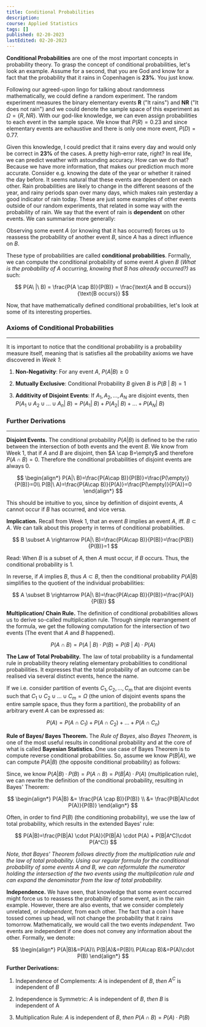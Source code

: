 ```yaml
---
title: Conditional Probabilities
description:
course: Applied Statistics
tags: []
published: 02-20-2023
lastEdited: 02-20-2023
---
```


**Conditional Probabilities** are one of the most important concepts in
probability theory. To grasp the concept of conditional probabilities, let's
look an example. Assume for a second, that you are God and know for a fact that
the probability that it rains in Copenhagen is **23%**. You just know.

Following our agreed-upon lingo for talking about randomness mathematically, we
could define a random experiment. The random experiment measures the binary
elementary events **R** ("It rains") and **NR** ("It does not rain") and we
could denote the sample space of this experiment as $\Omega=\{R, NR\}$. With our
god-like knowledge, we can even assign probabilities to each event in the sample
space. We know that $P(R)=0.23$ and since elementary events are exhaustive and
there is only one more event, $P(D)=0.77$.

Given this knowledge, I could predict that it rains every day and would only be
correct in **23%** of the cases. A pretty high-error rate, right? In real life,
we can predict weather with astounding accuracy. How can we do that? Because we
have more information, that makes our prediction much more accurate. Consider
e.g. knowing the date of the year or whether it rained the day before. It seems
natural that these events are dependent on each other. Rain probabilities are
likely to change in the different seasons of the year, and rainy periods span
over many days, which makes rain yesterday a good indicator of rain today. These
are just some examples of other events outside of our random experiments, that
related in some way with the probability of rain. We say that the event of rain
is **dependent** on other events. We can summarise more generally:

Observing some event $A$ (or knowing that it has occurred) forces us to reassess
the probability of another event $B$, since $A$ has a direct influence on $B$.

These type of probabilities are called **conditional probabilities**. Formally,
we can compute the conditional probability of some event $A$ given $B$ (_What is
the probability of $A$ occurring, knowing that $B$ has already occurred?)_ as
such:

$$
P(A\ |\ B) = \frac{P(A \cap B)}{P(B)} = \frac{\text{A and B occurs}}{\text{B
occurs}}
$$

Now, that have mathematically defined conditional probabilities, let's look at
some of its interesting properties.

### Axioms of Conditional Probabilities

---

It is important to notice that the conditional probability is a probability
measure itself, meaning that is satisfies all the probability axioms we have
discovered in _Week 1_:

1. **Non-Negativity**: For any event $A$, $P(A|B) \ge 0$

2. **Mutually Exclusive**: Conditional Probability $B$ given $B$ is
   $P(B\ |\ B)=1$

3. **Additivity of Disjoint Events**: If $A_1, A_2, ..., A_N$ are disjoint
   events, then
   $P(A_1 \cup A_2 \cup ... \cup A_n|\ B)=P(A_1|\ B)+P(A_2|\
   B)+...+P(A_N|\ B)$

### Further Derivations

---

**Disjoint Events.** The conditional probability $P(A|B)$ is defined to be the
ratio between the intersection of both events and the event $B$. We know from
Week 1, that if $A$ and $B$ are disjoint, then $A \cap B=\empty$ and therefore
$P(A \cap B)=0$. Therefore the conditional probabilities of disjoint events are
always $0$.

$$
\begin{align*}
   P(A|\ B)=\frac{P(A\cap B)}{P(B)}=\frac{P(\empty)}{P(B)}=0\\
   P(B|\ A)=\frac{P(A\cap B)}{P(A)}=\frac{P(\empty)}{P(A)}=0
\end{align*}
$$

This should be intuitive to you, since by definition of disjoint events, $A$
cannot occur if $B$ has occurred, and vice versa.

**Implication.** Recall from Week 1, that an event $B$ implies an event $A$,
iff. $B \subset A$. We can talk about this property in terms of conditional
probabilities.

$$
B \subset A \rightarrow P(A|\ B)=\frac{P(A\cap B)}{P(B)}=\frac{P(B)}{P(B)}=1
$$

Read: When $B$ is a subset of $A$, then $A$ must occur, if $B$ occurs. Thus, the
conditional probability is $1$.

In reverse, if $A$ implies $B$, thus $A \subset B$, then the conditional
probability $P(A|B)$ simplifies to the quotient of the individual probabilities:

$$
A \subset B \rightarrow P(A|\ B)=\frac{P(A\cap B)}{P(B)}=\frac{P(A)}{P(B)}
$$

**Multiplication/ Chain Rule.** The definition of conditional probabilities
allows us to derive so-called multiplication rule. Through simple rearrangement
of the formula, we get the following computation for the intersection of two
events (The event that $A$ and $B$ happened).

$$
P(A \cap B) = P(A\ |\ B) \cdot P(B) = P(B\ |\ A) \cdot P(A)
$$

**The Law of Total Probability.** The law of total probability is a fundamental
rule in probability theory relating elementary probabilities to conditional
probabilities. It expresses that the total probability of an outcome can be
realised via several distinct events, hence the name.

If we i.e. consider partition of events $C_1, C_2, ... ,C_m$ that are disjoint
events such that $C_1 \cup C_2 \cup ... \cup C_m = \Omega$ (the union of
disjoint events spans the entire sample space, thus they form a partition), the
probability of an arbitrary event $A$ can be expressed as:

$$
P(A) = P(A \cap C_1) + P(A \cap C_2) + ... + P(A \cap C_n)
$$

**Rule of Bayes/ Bayes Theorem.** The _Rule of Bayes_, also _Bayes Theorem_, is
one of the most useful results in conditional probability and at the core of
what is called **Bayesian Statistics**. One use case of Bayes Theorem is to
compute reverse conditional probabilities. So, assume we know $P(B|A)$, we can
compute $P(A|B)$ (the opposite conditional probability) as follows:

Since, we know $P(A|B)\cdot P(B)=P(A\cap B)=P(B|A)\cdot P(A)$ (multiplication
rule), we can rewrite the definition of the conditional probability, resulting
in Bayes' Theorem:

$$
\begin{align*}
P(A|B) &= \frac{P(A \cap B)}{P(B)} \\
       &= \frac{P(B|A)\cdot P(A)}{P(B)}
\end{align*}
$$

Often, in order to find $P(B)$ (the conditioning probability), we use the law of
total probability, which results in the extended Bayes' rule:

$$
P(A|B)=\frac{P(B|A) \cdot P(A)}{P(B|A) \cdot P(A) + P(B|A^C)\cdot P(A^C)}
$$

_Note, that Bayes' Theorem follows directly from the multiplication rule and the
law of total probability. Using our regular formula for the conditional
probability of some events $A$ and $B$, we can reformulate the numerator holding
the intersection of the two events using the multiplication rule and can expand
the denominator from the law of total probability._

**Independence.** We have seen, that knowledge that some event occurred might
force us to reassess the probability of some event, as in the rain example.
However, there are also events, that we consider completely unrelated, or
_independent_, from each other. The fact that a coin I have tossed comes up
head, will not change the probability that it rains tomorrow. Mathematically, we
would call the two events _independent._ Two events are independent if one does
not convey any information about the other. Formally, we denote:

$$
\begin{align*}
   P(A|B)&=P(A)\\
   P(B|A)&=P(B)\\
   P(A\cap B)&=P(A)\cdot P(B)
\end{align*}
$$

**Further Derivations:**

1. Independence of Complements: $A$ is independent of $B$, _then_ $A^C$ is
   independent of $B$

2. Independence is Symmetric: $A$ is independent of $B$, _then_ $B$ is
   independent of A

3. Multiplication Rule: $A$ is independent of $B$, _then_
   $P(A \cap B) = P(A)\cdot P(B)$
